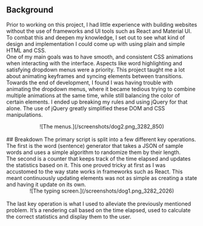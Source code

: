 
## Background
Prior to working on this project, I had little experience with building websites without the use of frameworks and UI tools such as React and Material UI. To combat this and deepen my knowledge, I set out to see what kind of design and implementation I could come up with using plain and simple HTML and CSS. 
<br/>
One of my main goals was to have smooth, and consistent CSS animations when interacting with the interface. Aspects like word highlighting and satisfying dropdown menus were a priority. This project taught me a lot about animating keyframes and syncing elements between transitions. 
<br/>
Towards the end of development, I found I was having trouble with animating the dropdown menus, where it became tedious trying to combine multiple animations at the same time, while still balancing the color of certain elements. I ended up breaking my rules and using jQuery for that alone. The use of jQuery greatly simplified these DOM and CSS manipulations.
<br/>
<Center
    py={'1em'}>
        ![The menus.](/screenshots/dog2.png_3282_850)
</Center>
<br/>
## Breakdown
The primary script is split into a few different key operations. The first is the word (sentence) generator that takes a JSON of sample words and uses a simple algorithm to randomize them by their length. 
<br/>
The second is a counter that keeps track of the time elapsed and updates the statistics based on it. This one proved tricky at first as I was accustomed to the way state works in frameworks such as React. This meant continuously updating elements was not as simple as creating a state and having it update on its own.
<br/>
<Center
    py={'1em'}>
        ![The typing screen.](/screenshots/dog1.png_3282_2026)
</Center>
<br/>
The last key operation is what I used to alleviate the previously mentioned problem. It’s a rendering call based on the time elapsed, used to calculate the correct statistics and display them to the user.
<br/>
<br/>